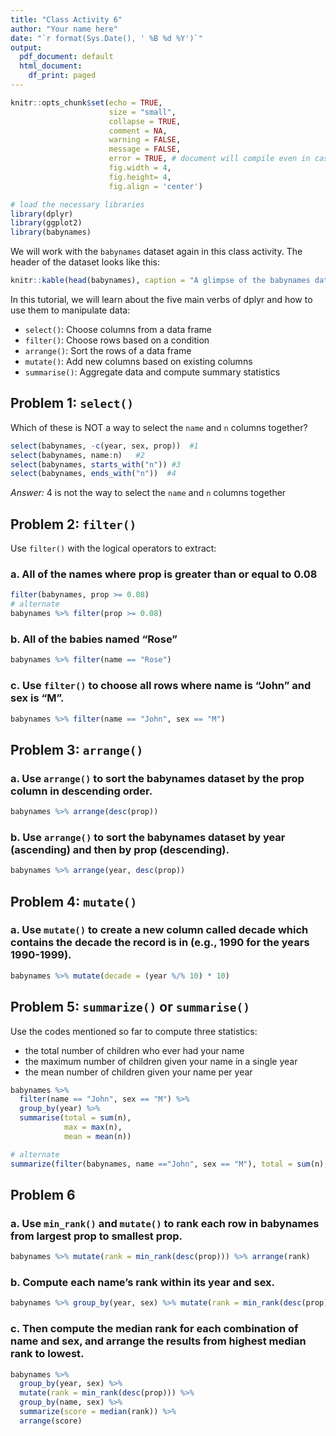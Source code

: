 ```yaml
---
title: "Class Activity 6"
author: "Your name here"
date: "`r format(Sys.Date(), ' %B %d %Y')`"
output:
  pdf_document: default
  html_document:
    df_print: paged
---
```


```r
knitr::opts_chunk$set(echo = TRUE, 
                      size = "small", 
                      collapse = TRUE, 
                      comment = NA, 
                      warning = FALSE, 
                      message = FALSE,
                      error = TRUE, # document will compile even in case of error
                      fig.width = 4,
                      fig.height= 4,
                      fig.align = 'center') 

# load the necessary libraries
library(dplyr)
library(ggplot2)
library(babynames)
```


We will work with the `babynames` dataset again in this class activity. The header of the dataset looks like this:

```r
knitr::kable(head(babynames), caption = "A glimpse of the babynames dataset")
```

In this tutorial, we will learn about the five main verbs of dplyr and how to use them to manipulate data:

- `select()`: Choose columns from a data frame
- `filter()`: Choose rows based on a condition
- `arrange()`: Sort the rows of a data frame
- `mutate()`: Add new columns based on existing columns
- `summarise()`: Aggregate data and compute summary statistics

## Problem 1: `select()`

Which of these is NOT a way to select the `name` and `n` columns together?

```r
select(babynames, -c(year, sex, prop))  #1
select(babynames, name:n)   #2
select(babynames, starts_with("n")) #3
select(babynames, ends_with("n"))  #4
```

*Answer:* 4 is not the way to select the `name` and `n` columns together

\vspace*{1in}


## Problem 2: `filter()`

Use `filter()` with the logical operators to extract:

### a. All of the names where prop is greater than or equal to 0.08

```r
filter(babynames, prop >= 0.08)
# alternate
babynames %>% filter(prop >= 0.08)
```

### b. All of the babies named "Rose"

```r
babynames %>% filter(name == "Rose")
```


### c. Use `filter()` to choose all rows where name is "John" and sex is "M".


```r
babynames %>% filter(name == "John", sex == "M")
```


\vspace*{1in}

## Problem 3: `arrange()`

### a. Use `arrange()` to sort the babynames dataset by the prop column in descending order.

```r
babynames %>% arrange(desc(prop))
```


### b. Use `arrange()` to sort the babynames dataset by year (ascending) and then by prop (descending).

```r
babynames %>% arrange(year, desc(prop))
```


\vspace*{1in}


## Problem 4: `mutate()`

### a. Use `mutate()` to create a new column called decade which contains the decade the record is in (e.g., 1990 for the years 1990-1999).

```r
babynames %>% mutate(decade = (year %/% 10) * 10)
```


\vspace*{1in}


## Problem 5: `summarize()` or `summarise()`

Use the codes mentioned so far to compute three statistics:

- the total number of children who ever had your name
- the maximum number of children given your name in a single year
- the mean number of children given your name per year


```r
babynames %>% 
  filter(name == "John", sex == "M") %>% 
  group_by(year) %>%
  summarise(total = sum(n),
            max = max(n), 
            mean = mean(n))

# alternate
summarize(filter(babynames, name =="John", sex == "M"), total = sum(n), max = max(n), mean = mean(n))
```


\vspace*{1in}


## Problem 6

### a. Use `min_rank()` and `mutate()` to rank each row in babynames from largest prop to smallest prop.

```r
babynames %>% mutate(rank = min_rank(desc(prop))) %>% arrange(rank)
```


### b. Compute each name's rank within its year and sex.

```r
babynames %>% group_by(year, sex) %>% mutate(rank = min_rank(desc(prop)))
```


### c. Then compute the median rank for each combination of name and sex, and arrange the results from highest median rank to lowest.


```r
babynames %>% 
  group_by(year, sex) %>% 
  mutate(rank = min_rank(desc(prop))) %>%
  group_by(name, sex) %>%
  summarize(score = median(rank)) %>%
  arrange(score) 
```


